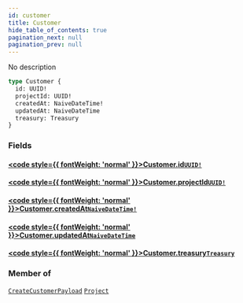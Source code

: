 ```yaml
---
id: customer
title: Customer
hide_table_of_contents: true
pagination_next: null
pagination_prev: null
---
```








No description

```graphql
type Customer {
  id: UUID!
  projectId: UUID!
  createdAt: NaiveDateTime!
  updatedAt: NaiveDateTime
  treasury: Treasury
}
```


### Fields

#### [<code style={{ fontWeight: 'normal' }}>Customer.<b>id</b></code>](#)<Bullet />[`UUID!`](/api/scalars/uuid) <Badge class="secondary" text="non-null"/> <Badge class="secondary" text="scalar"/>
> 
> 

#### [<code style={{ fontWeight: 'normal' }}>Customer.<b>projectId</b></code>](#)<Bullet />[`UUID!`](/api/scalars/uuid) <Badge class="secondary" text="non-null"/> <Badge class="secondary" text="scalar"/>
> 
> 

#### [<code style={{ fontWeight: 'normal' }}>Customer.<b>createdAt</b></code>](#)<Bullet />[`NaiveDateTime!`](/api/scalars/naive-date-time) <Badge class="secondary" text="non-null"/> <Badge class="secondary" text="scalar"/>
> 
> 

#### [<code style={{ fontWeight: 'normal' }}>Customer.<b>updatedAt</b></code>](#)<Bullet />[`NaiveDateTime`](/api/scalars/naive-date-time) <Badge class="secondary" text="scalar"/>
> 
> 

#### [<code style={{ fontWeight: 'normal' }}>Customer.<b>treasury</b></code>](#)<Bullet />[`Treasury`](/api/objects/treasury) <Badge class="secondary" text="object"/>
> 
> 



### Member of

[`CreateCustomerPayload`](/api/objects/create-customer-payload)  <Badge class="secondary" text="object"/><Bullet />[`Project`](/api/objects/project)  <Badge class="secondary" text="object"/>



